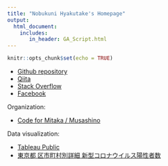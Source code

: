 ```yaml
---
title: "Nobukuni Hyakutake's Homepage"
output: 
  html_document:
    includes:
       in_header: GA_Script.html
---
```


```r
knitr::opts_chunk$set(echo = TRUE)
```

- [Github repository](https://github.com/Nobukuni-Hyakutake)
- [Qiita](https://qiita.com/Nobukuni-Hyakutake)
- [Stack Overflow](https://stackoverflow.com/users/19170239/nobukuni-hyakutake)
- [Facebook](https://www.facebook.com/nobukuni.hyakutake)

Organization:

- [Code for Mitaka / Musashino](https://code4mm.org/)

Data visualization:

- [Tableau Public](https://public.tableau.com/app/profile/hyakutake)
- [東京都 区市町村別詳細 新型コロナウイルス陽性者数](https://nobukuni-hyakutake.github.io/covid19tokyo/)
